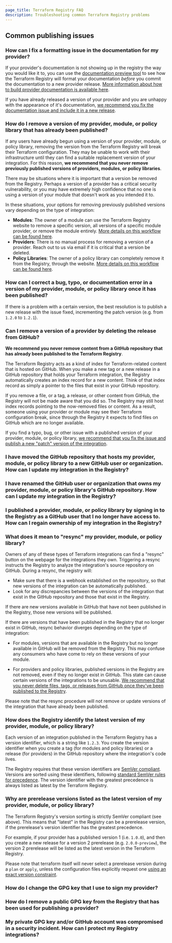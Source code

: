 ```yaml
---
page_title: Terraform Registry FAQ
description: Troubleshooting common Terraform Registry problems
---
```


## Common publishing issues

### How can I fix a formatting issue in the documentation for my provider?

If your provider's documentation is not showing up in the registry the way you would like it to, you can use the [documentation preview tool](https://registry.terraform.io/tools/doc-preview) to see how the Terraform Registry will format your documentation _before_ you commit the documentation to a new provider release. [More information about how to build provider documentation is available here](/terraform/registry/providers/docs).

If you have already released a version of your provider and you are unhappy with the appearance of it's documentation, [we recommend you fix the documentation issue and include it in a new release](#how-can-I-correct-a-bug-typo-or-documentation-error-in-a-version-of-my-provider-module-or-policy-library-once-it-has-been-published).

### How do I remove a version of my provider, module, or policy library that has already been published?

If any users have already begun using a version of your provider, module, or policy library, removing the version from the Terraform Registry will break their Terraform configuration. They may be unable to work with their infrastructure until they can find a suitable replacement version of your integration. For this reason, **we recommend that you never remove previously published versions of providers, modules, or policy libraries**.

There may be situations where it is important that a version be removed from the Registry. Perhaps a version of a provider has a critical security vulnerability, or you may have extremely high confidence that no one is using a version of your module that doesn't work as you intended it to.

In these situations, your options for removing previously published versions vary depending on the type of integration:

- **Modules**: The owner of a module can use the Terraform Registry website to remove a specific version, all versions of a specific module provider, or remove the module entirely. [More details on this workflow can be found here](/terraform/registry/modules/publish#removing-published-content).
- **Providers**: There is no manual process for removing a version of a provider. Reach out to us via email if it is critical that a version be deleted.
- **Policy Libraries**: The owner of a policy library can completely remove it from the Registry, through the website. [More details on this workflow can be found here](/terraform/registry/policy-libraries/publishing#removing-a-policy-library).

### How can I correct a bug, typo, or documentation error in a version of my provider, module, or policy library once it has been published?

If there is a problem with a certain version, the best resolution is to publish a new release with the issue fixed, incrementing the patch version (e.g. from `1.2.0` to `1.2.1`).

### Can I remove a version of a provider by deleting the release from GitHub?

**We recommend you never remove content from a GitHub repository that has already been published to the Terraform Registry**.

The Terraform Registry acts as a kind of index for Terraform-related content that is hosted on GitHub. When you make a new tag or a new release in a GitHub repository that holds your Terraform integration, the Registry automatically creates an index record for a new content. Think of that index record as simply a pointer to the files that exist in your GitHub repository.

If you remove a file, or a tag, a release, or other content from GitHub, the Registry will not be made aware that you did so. The Registry may still host index records pointing to the now-removed files or content. As a result, someone using your provider or module may see their Terraform configuration break, since through the Registry it expects to find files on GitHub which are no longer available.

If you find a typo, bug, or other issue with a published version of your provider, module, or policy library, [we recommend that you fix the issue and publish a new "patch" version of the integration](#how-can-i-correct-a-bug-or-typo-in-a-version-of-my-provider-module-or-policy-library-once-it-has-been-published).

### I have moved the GitHub repository that hosts my provider, module, or policy library to a new GitHub user or organization. How can I update my integration in the Registry?

### I have renamed the GitHub user or organization that owns my provider, module, or policy library's GitHub repository. How can I update my integration in the Registry?

### I published a provider, module, or policy library by signing in to the Registry as a GitHub user that I no longer have access to. How can I regain ownership of my integration in the Registry?

### What does it mean to "resync" my provider, module, or policy library?

Owners of any of these types of Terraform integrations can find a "resync" button on the webpage for the integrations they own. Triggering a resync instructs the Registry to analyze the integration's source repository on GitHub. During a resync, the registry will:

- Make sure that there is a webhook established on the repository, so that new versions of the integration can be automatically published.
- Look for any discrepancies between the versions of the integration that exist in the GitHub repository and those that exist in the Registry.

If there are new versions available in GitHub that have not been published in the Registry, those new versions will be published.

If there are versions that have been published in the Registry that no longer exist in GitHub, resync behavior diverges depending on the type of integration:

- For modules, versions that are available in the Registry but no longer available in GitHub will be removed from the Registry. This may confuse any consumers who have come to rely on these versions of your module.

- For providers and policy libraries, published versions in the Registry are not removed, even if they no longer exist in GitHub. This state can cause certain versions of the integrations to be unusable. [We recommend that you never delete files, tags, or releases from GitHub once they've been published to the Registry](#can-i-remove-a-version-of-a-provider-by-deleting-the-release-from-github).

Please note that the resync procedure will not remove or update versions of the integration that have already been published.

### How does the Registry identify the latest version of my provider, module, or policy library?

Each version of an integration published in the Terraform Registry has a version identifier, which is a string like `1.2.3`. You create the version identifier when you create a tag (for modules and policy libraries) or a release (for providers) in the GitHub repository where the integration's code lives.

The Registry requires that these version identifiers are [SemVer compliant](https://semver.org/). Versions are sorted using these identifiers, following [standard SemVer rules for precedence](https://semver.org/#spec-item-11). The version identifier with the greatest precedence is always listed as latest by the Terraform Registry.

### Why are prerelease versions listed as the latest version of my provider, module, or policy library?

The Terraform Registry's version sorting is strictly SemVer compliant (see above). This means that "latest" in the Registry can be a prerelease version, if the prerelease's version identifier has the greatest precedence.

For example, if your provider has a published version 1 (i.e. `1.0.0`), and then you create a new release for a version 2 prerelease (e.g. `2.0.0-preview`), the version 2 prerelease will be listed as the latest version in the Terraform Registry.

Please note that terraform itself will never select a prerelease version during a `plan` or `apply`, unless the configuration files explicitly request one [using an exact version constraint](/terraform/language/expressions/version-constraints#version-constraint-behavior).

### How do I change the GPG key that I use to sign my provider?

### How do I remove a public GPG key from the Registry that has been used for publishing a provider?

### My private GPG key and/or GitHub account was compromised in a security incident. How can I protect my Registry integrations?
